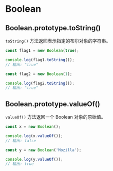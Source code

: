 # Boolean

## Boolean.prototype.toString()

`toString()` 方法返回表示指定的布尔对象的字符串。

```js title="示例"
const flag1 = new Boolean(true);

console.log(flag1.toString());
// 输出: "true"

const flag2 = new Boolean(1);

console.log(flag2.toString());
// 输出: "true"
```

## Boolean.prototype.valueOf()

`valueOf()` 方法返回一个 Boolean 对象的原始值。

```js title="示例"
const x = new Boolean();

console.log(x.valueOf());
// 输出: false

const y = new Boolean('Mozilla');

console.log(y.valueOf());
// 输出: true
```
